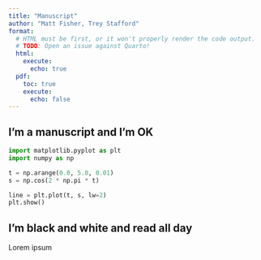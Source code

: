 ```yaml
---
title: "Manuscript"
author: "Matt Fisher, Trey Stafford"
format:
  # HTML must be first, or it won't properly render the code output.
  # TODO: Open an issue against Quarto!
  html:
    execute:
      echo: true
  pdf:
    toc: true
    execute:
      echo: false
---
```


## I'm a manuscript and I'm OK

```python
import matplotlib.pyplot as plt
import numpy as np

t = np.arange(0.0, 5.0, 0.01)
s = np.cos(2 * np.pi * t)

line = plt.plot(t, s, lw=2)
plt.show()
```


## I'm black and white and read all day

Lorem ipsum
